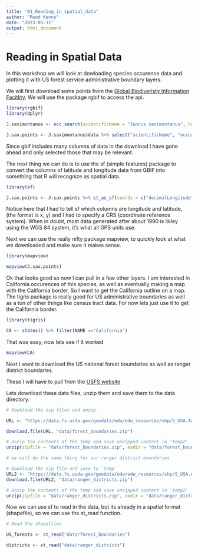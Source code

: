 ```yaml
---
title: "01_Reading_in_spatial_data"
author: "Reed Kenny"
date: "2023-05-31"
output: html_document
---
```


# Reading in Spatial Data


In this workshop we will look at dowloading species occurence data and plotting it with US forest service administrative boundary layers. 

We will first download some points from the [Global Biodiveristy Information Facitlity](gbif.org). We will use the package rgbif to access the api. 

```r

library(rgbif)
library(dplyr)

J.saximontanus <- occ_search(scientificName = "Juncus saximontanus", hasCoordinate = TRUE)

J.sax.points <- J.saximontanus$data %>% select("scientificName", "occurrenceRemarks", "locality", "associatedTaxa", "habitat", "recordedBy", "eventDate", "decimalLongitude", "decimalLatitude")
```

Since gbif includes many columns of data in the download I have gone ahead and only selected those that may be relevant. 

The next thing we can do is to use the sf (simple features) package to convert the columns of latitude and longitude data from GBIF into something that R will recognize as spatial data. 

```r
library(sf)

J.sax.points <- J.sax.points %>% st_as_sf(coords = c("decimalLongitude","decimalLatitude"), crs = "+proj=longlat +datum=WGS84 +ellps=WGS84")

```

Notice here that I had to tell sf which columns are longitude and latitude, (the format is x, y) and I had to specify a CRS (coordinate reference system). When in doubt, most data generated after about 1990 is likley using the WGS 84 system, it's what all GPS units use.

Next we can use the really nifty package mapview, to quickly look at what we downloaded and make sure it makes sense. 

```r

library(mapview)

mapview(J.sax.points)

```

Ok that looks good so now I can pull in a few other layers. I am interested in California occurences of this species, as well as eventually making a map with the California border. So I want to get the California outline on a map. The tigris package is really good for US administrative boundaries as well as a ton of other things like census tract data. For now lets just use it to get the California border. 

```r

library(tigris)

CA <- states() %>% filter(NAME =="California")

```

That was easy, now lets see if it worked



```r

mapview(CA)

```

Next I want to download the US national forest boundaries as well as ranger district boundaries. 

These I will have to pull from the [USFS website](https://data.fs.usda.gov/geodata/edw/datasets.php?dsetCategory=boundaries)

Lets download these data files, unzip them and save them to the data directory. 

```r

# Download the zip files and unzip. 

URL <- "https://data.fs.usda.gov/geodata/edw/edw_resources/shp/S_USA.AdministrativeForest.zip"

download.file(URL, "data/forest_boundaries.zip")

# Unzip the contents of the temp and save unzipped content in 'temp2'
unzip(zipfile = "data/forest_boundaries.zip", exdir = "data/forest_boundaries")

# we will do the same thing for our ranger district boundaries 

# Download the zip file and save to 'temp' 
URL2 <- "https://data.fs.usda.gov/geodata/edw/edw_resources/shp/S_USA.AdministrativeForest.zip"
download.file(URL2, "data/ranger_districts.zip")

# Unzip the contents of the temp and save unzipped content in 'temp2'
unzip(zipfile = "data/ranger_districts.zip", exdir = "data/ranger_districts")

```

Now we can use sf to read in the data, but its already in a spatial format (shapefile), so we can use the st_read function. 

```r
# Read the shapefiles 

US_forests <- st_read("data/forest_boundaries")

districts <- st_read("data/ranger_districts")

```
